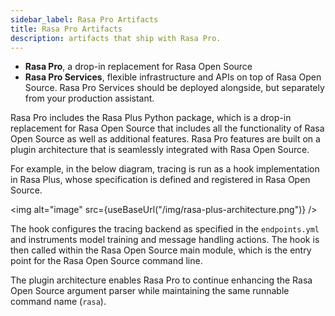 ```yaml
---
sidebar_label: Rasa Pro Artifacts
title: Rasa Pro Artifacts
description: artifacts that ship with Rasa Pro.
---
```



<RasaProLabel />

<RasaProBanner />

- **Rasa Pro**, a drop-in replacement for Rasa Open Source
- **Rasa Pro Services**, flexible infrastructure and APIs on top of Rasa
  Open Source. Rasa Pro Services should be deployed alongside, but separately
  from your production assistant.

Rasa Pro includes the Rasa Plus Python package, which is a drop-in replacement for Rasa Open Source that includes all the functionality of Rasa Open Source as well as additional features.
Rasa Pro features are built on a plugin architecture that is seamlessly integrated with Rasa Open Source.

For example, in the below diagram, tracing is run as a hook implementation in Rasa Plus, whose specification is defined and registered in Rasa Open Source.

<img alt="image" src={useBaseUrl("/img/rasa-plus-architecture.png")} />

The hook configures the tracing backend as specified in the `endpoints.yml` and instruments model training and message handling actions.
The hook is then called within the Rasa Open Source main module, which is the entry point for the Rasa Open Source command line.

The plugin architecture enables Rasa Pro to continue enhancing the Rasa Open Source argument parser while maintaining the same runnable command name (`rasa`).
